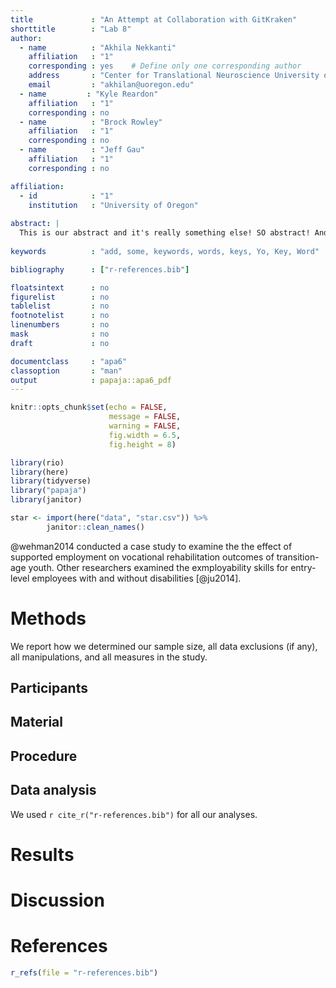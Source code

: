 ```yaml
---
title             : "An Attempt at Collaboration with GitKraken"
shorttitle        : "Lab 8"
author:
  - name          : "Akhila Nekkanti"
    affiliation   : "1"
    corresponding : yes    # Define only one corresponding author
    address       : "Center for Translational Neuroscience University of Oregon 1585 E 13th Ave. Eugene, OR 97403"
    email         : "akhilan@uoregon.edu"
  - name         : "Kyle Reardon"
    affiliation   : "1"
    corresponding : no
  - name          : "Brock Rowley"
    affiliation   : "1"
    corresponding : no
  - name          : "Jeff Gau"
    affiliation   : "1"
    corresponding : no

affiliation:
  - id            : "1"
    institution   : "University of Oregon"
    
abstract: |
  This is our abstract and it's really something else! SO abstract! And so concise! 
  
keywords          : "add, some, keywords, words, keys, Yo, Key, Word"

bibliography      : ["r-references.bib"]

floatsintext      : no
figurelist        : no
tablelist         : no
footnotelist      : no
linenumbers       : no
mask              : no
draft             : no

documentclass     : "apa6"
classoption       : "man"
output            : papaja::apa6_pdf
---
```


```r
knitr::opts_chunk$set(echo = FALSE, 
                      message = FALSE, 
                      warning = FALSE, 
                      fig.width = 6.5, 
                      fig.height = 8)

library(rio)
library(here)
library(tidyverse)
library("papaja")
library(janitor)
```


```r
star <- import(here("data", "star.csv")) %>%  
        janitor::clean_names()
```

@wehman2014 conducted a case study to examine the the effect of supported employment on vocational rehabilitation outcomes of transition-age youth. Other researchers examined the exmployability skills for entry-level employees with and without disabilities [@ju2014].

# Methods
We report how we determined our sample size, all data exclusions (if any), all manipulations, and all measures in the study. <!-- 21-word solution (Simmons, Nelson & Simonsohn, 2012; retrieved from http://ssrn.com/abstract=2160588) -->

## Participants

## Material

## Procedure

## Data analysis
We used `r cite_r("r-references.bib")` for all our analyses.


# Results

# Discussion


\newpage

# References
```r
r_refs(file = "r-references.bib")
```

\begingroup
\setlength{\parindent}{-0.5in}
\setlength{\leftskip}{0.5in}

<div id = "refs"></div>
\endgroup

